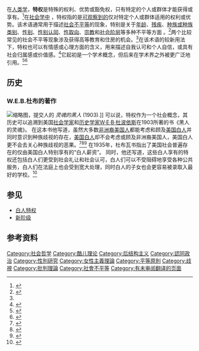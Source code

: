 {{copyedit|time=2019-02-04T03:54:21+00:00}}

在[[人类学|人类学]]，'''特权'''是特殊的权利、优势或豁免权，只有特定的个人或群体才能获得或享有。<ref>{{Cite web|url=https://en.oxforddictionaries.com/definition/privilege|title=Privilege | Definition of privilege in English by Oxford Dictionaries|accessdate=2019-02-04|archive-date=2019-03-17|archive-url=https://web.archive.org/web/20190317061206/https://en.oxforddictionaries.com/definition/privilege|dead-url=no}}</ref>在[[社会学|社会学中]] ，特权指的是[[感知|可观察到的]]仅对特定个人或群体适用的权利或优势。该术语通常用于描述[[社会不平等|社会不平等]]的现象，特别是关于[[年龄歧视|年龄]]、[[身心障礙|残疾]]、[[人種|种族或种族类别]]、[[社會性別|性别]]、[[性別認同|性别认同]]、[[性取向|性取向]]、[[宗教|宗教]]和[[社会阶级|社会阶层]]等多种不平等方面 。<ref name=":0">{{Cite book|title=Geographies of Privilege|last=Twine|first=France Winddance|publisher=Routledge|year=2013|isbn=978-0415519618|location=|pages=8–10}}</ref>两个比较常见的社会不平等现象涉及获得高等教育和住房的机会。<ref name=":0" />在该术语的较新用法下，特权也可以有情感或心理方面的含义，用来描述自我认可和个人自信，或具有社会归属感或价值感。<ref name=":1">{{Cite book|title=Privilege: A Reader|last=Kimmel|first=Michael S.|publisher=Westview Press|year=2009|isbn=978-0813344263|location=|pages=1, 5, 13–26}}</ref>它起初是一个学术概念，但后来在学术界之外被更广泛地引用。<ref>{{Cite news|url=https://www.theguardian.com/society/2013/jun/05/check-your-privilege-means|title=Check your privilege! Whatever that means|first=Hadley|author=Hadley Freeman|date=2013-06-05|work=[[The_Guardian|The Guardian]]|accessdate=2018-11-02|archive-date=2018-08-03|archive-url=https://web.archive.org/web/20180803202521/https://www.theguardian.com/society/2013/jun/05/check-your-privilege-means|dead-url=no}}</ref><ref>{{Cite news|url=https://www.theguardian.com/commentisfree/2017/dec/27/check-your-privilege-racism-sexism-education-income|title=‘Check your privilege’ used to annoy me. Now I get it|author=Gaby Hinsliff|first=Gaby|work=[[The_Guardian|The Guardian]]|date=2017-12-27|accessdate=2018-11-02|archive-date=2018-11-01|archive-url=https://web.archive.org/web/20181101180332/https://www.theguardian.com/commentisfree/2017/dec/27/check-your-privilege-racism-sexism-education-income|dead-url=no}}</ref>

== 历史 ==
{{Expand section|time=2021-01-19T07:48:56+00:00}}

=== W.E.B.杜布的著作 ===
[[File:Du_Bois,_W._E._B..jpg|缩略图]]，提交人的 ''灵魂的黑人'' (1903).]]
可以说，特权作为一个社会概念，其历史可以追溯到美国[[社会学|社会学家]]和[[史家|历史学家]][[W·E·B·杜波依斯|W·E·B·杜波依斯]]在1903所著的书《黑人的灵魂》。 在这本书他写道，虽然大多数[[非裔美国人|非洲裔美国人]]都能考虑和顾及[[美國白人|美国白人]]并同时意识到种族歧视的存在，[[美國白人|美国白人]]却不会考虑或顾及非洲裔美国人，美国白人更不会去关心种族歧视的恶果。<ref>{{Cite book|title=Revealing Whiteness: The Unconscious Habits of Racial Privilege|url=https://archive.org/details/revealingwhitene00sull|last=Sullivan|first=Shannon|publisher=Indiana University Press|year=2006|isbn=978-0253218483|location=|pages=[https://archive.org/details/revealingwhitene00sull/page/121 121]–123}}</ref><ref>{{Cite book|title=W.E.B. Du Bois and the Problems of the Twenty-First Century: An Essay on Africana Critical Theory|last=Reiland|first=Rabaka|publisher=Lexington Books|year=2007|isbn=978-0739116821|location=|pages=3}}</ref><ref>{{Cite book|title=Classical and Contemporary Sociological Theory: Text and Readings|url=https://archive.org/details/classicalcontemp0000appe|last=Appelrouth|first=Scott|publisher=SAGE Publications|year=2007|isbn=978-0761927938|location=304-305|pages=}}</ref> 在1935年，杜布瓦书指出了美国社会普遍存在的仅由美国白人特别享有的“白人薪资”。 同时，他还写道，这些白人享有的特权还包括白人们更受到社会礼让和社会认可，白人们可以不受阻碍地享受各种公共服务，白人们在法庭上也会受到宽大处理，同时白人的子女也会更容易被录取入最好的学校。<ref>{{Cite book|title=Critical Pedagogy Primer|last=Kincheloe|first=Joe L.|publisher=Peter Lang International Academic Publishers|year=2008|isbn=978-1433101823|location=|pages=60–62}}</ref>

== 参见 ==
* [[白人特权|白人特权]]
* [[新阶级|新阶级]]

== 参考资料 ==
{{reflist}}
[[Category:社会哲学|Category:社会哲学]]
[[Category:酷儿理论|Category:酷儿理论]]
[[Category:后结构主义|Category:后结构主义]]
[[Category:認同政治|Category:認同政治]]
[[Category:性別研究|Category:性別研究]]
[[Category:女性主義理論|Category:女性主義理論]]
[[Category:平等原則|Category:平等原則]]
[[Category:歧視|Category:歧視]]
[[Category:批判理論|Category:批判理論]]
[[Category:社會不平等|Category:社會不平等]]
[[Category:有未审阅翻译的页面|Category:有未审阅翻译的页面]]
